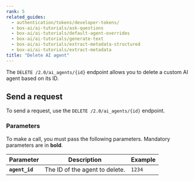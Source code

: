 ```yaml
---
rank: 5
related_guides:
  - authentication/tokens/developer-tokens/
  - box-ai/ai-tutorials/ask-questions
  - box-ai/ai-tutorials/default-agent-overrides
  - box-ai/ai-tutorials/generate-text
  - box-ai/ai-tutorials/extract-metadata-structured
  - box-ai/ai-tutorials/extract-metadata
title: "Delete AI agent"
---
```

The `DELETE /2.0/ai_agents/{id}` endpoint allows you to delete a custom AI agent based on its ID. 

## Send a request

To send a request, use the `DELETE /2.0/ai_agents/{id}` endpoint.

<Samples id='delete_ai_agents_id' />

### Parameters

To make a call, you must pass the following parameters. Mandatory parameters are in **bold**.

| Parameter| Description| Example|
|--------|--------|-------|
| **`agent_id`** | The ID of the agent to delete. | `1234` |
